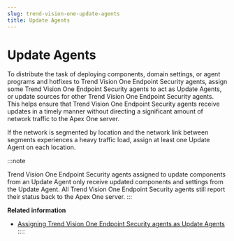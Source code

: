 ```yaml
---
slug: trend-vision-one-update-agents
title: Update Agents
---
```

# Update Agents

To distribute the task of deploying components, domain settings, or agent programs and hotfixes to Trend Vision One Endpoint Security agents, assign some Trend Vision One Endpoint Security agents to act as Update Agents, or update sources for other Trend Vision One Endpoint Security agents. This helps ensure that Trend Vision One Endpoint Security agents receive updates in a timely manner without directing a significant amount of network traffic to the Apex One server.

If the network is segmented by location and the network link between segments experiences a heavy traffic load, assign at least one Update Agent on each location.

:::note

Trend Vision One Endpoint Security agents assigned to update components from an Update Agent only receive updated components and settings from the Update Agent. All Trend Vision One Endpoint Security agents still report their status back to the Apex One server.
:::

**Related information**

- [Assigning Trend Vision One Endpoint Security agents as Update Agents](assigning-as-update-agents.mdx)
::::
